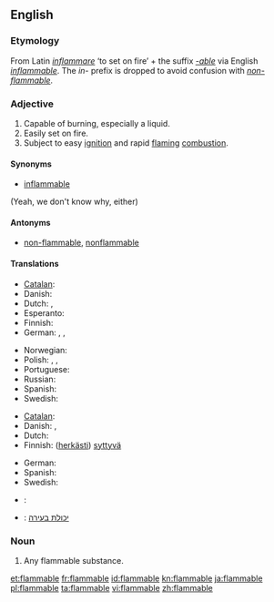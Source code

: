 ==English==

===Etymology===
From Latin ''[[inflammare]]'' ‘to set on fire’ + the suffix ''[[-able]]'' via English ''[[inflammable]]''.  The ''in-'' prefix is dropped to avoid confusion with ''[[non-flammable]]''.

===Adjective===
{{en-adj}}

# Capable of burning, especially a liquid.
# Easily set on fire.
# Subject to easy [[ignition]] and rapid [[flaming]] [[combustion]].

====Synonyms====
* [[inflammable]]
(Yeah, we don't know why, either)

====Antonyms====
* [[non-flammable]], [[nonflammable]]

====Translations====
{{trans-top|capable of burning}}
* [[Catalan]]: {{t|ca|inflamable}}
* Danish: {{t|da|brændbar}}
* Dutch: {{t|nl|ontvlambaar}}, {{t-|nl|brandbaar}}
* Esperanto: {{t-|eo|brulema|xs=Esperanto}}
* Finnish: {{t-|fi|palava}}
* German: {{t+|de|brennbar}}, {{t+|de|entzündbar}}, {{t-|de|entflammbar}}
{{trans-mid}}
* Norwegian: {{t-|no|brennbar}}
* Polish: {{t|pl|łatwopalny|m}},  {{t|pl|łatwopalna|f}},  {{t|pl|łatwopalne|n}}
* Portuguese: {{t+|pt|inflamável|m|f}}
* Russian: {{t+|ru|огнеопасный}}
* Spanish: {{t|es|inflamable}}
* Swedish: {{t|sv|brännbar}}
{{trans-bottom}}

{{trans-top|volatile}}
* [[Catalan]]: {{t|ca|inflamable}}
* Danish: {{t|da|brandfarlig}}, {{t|da|letantændelig}}
* Dutch: {{t|nl|licht ontvlambaar}}
* Finnish: ([[herkkä|herkästi]]) [[syttyvä]]
{{trans-mid}}
* German: {{t+|de|feuergefährlich}}
* Spanish: {{t|es|inflamable}}
* Swedish: {{t|sv|lättantändlig}}
{{trans-bottom}}

{{checktrans-top}}

* {{ttbc|fr}}: {{t+|fr|inflammable}}
{{trans-mid}}
* {{ttbc|he}}: [[יכולת בעירה]]
{{trans-bottom}}

===Noun===
{{en-noun}}

# Any flammable substance.

[[et:flammable]]
[[fr:flammable]]
[[id:flammable]]
[[kn:flammable]]
[[ja:flammable]]
[[pl:flammable]]
[[ta:flammable]]
[[vi:flammable]]
[[zh:flammable]]
